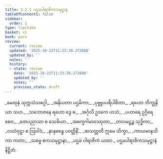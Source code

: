 ```yaml
---
title: 3.2.1 ပဌမပါရာဇိကသမုဋ္ဌာန
tableOfContents: false
sidebar:
  order: 1
type: tipitaka
basket: vi
book: pari
review:
  current: review
  updated: '2025-10-22T11:23:38.272688'
  updated_by: ''
  notes: ''
  history:
  - state: review
    date: '2025-10-22T11:23:38.272688'
    updated_by: ''
    notes: ''
    previous_state: draft
---
```



<ReviewStatus review={frontmatter.review} showDetails={true} />

<HypothesisAnnotation frontmatter={frontmatter} />

<DynamicBreadcrumb />

<Division number="258" book="pari" e="ch" v="5" p="158">

<Paragraph number="1088" type="verses" book="pari">
_မေထုနံ သုက္ကသံသဂ္ဂေါ,_  
_အနိယတာ ပဌမိကာ;_  
_ပုဗ္ဗူပပရိပါစိတာ,_  
_ရဟော ဘိက္ခုနိယာ သဟ._  

</Paragraph>

<Paragraph number="1089" type="verses" book="pari">
_သဘောဇနေ ရဟော ဒွေ စ,_  
_အင်္ဂုလိ ဥဒကေ ဟသံ;_  
_ပဟာရေ ဥဂ္ဂိရေ စေဝ,_  
_တေပညာသာ စ သေခိယာ._  

</Paragraph>

<Paragraph number="1090" type="verses" book="pari">
_အဓက္ခဂါမာဝဿုတာ,_  
_တလမဋ္ဌဉ္စ သုဒ္ဓိကာ;_  
_ဝဿံဝုဋ္ဌာ စ ဩဝါဒံ,_  
_နာနုဗန္ဓေ ပဝတ္တိနိံ._  

</Paragraph>

<Paragraph number="1091" type="verses" book="pari">
_ဆသတ္တတိ ဣမေ သိက္ခာ,_  
_ကာယမာနသိကာ ကတာ;_  
_သဗ္ဗေ ဧကသမုဋ္ဌာနာ,_  
_ပဌမံ ပါရာဇိကံ ယထာ._  


</Paragraph>
</Division>

<Paragraph number="1092" type="center" book="pari">
ပဌမပါရာဇိကသမုဋ္ဌာနံ နိဋ္ဌိတံ.
</Paragraph>